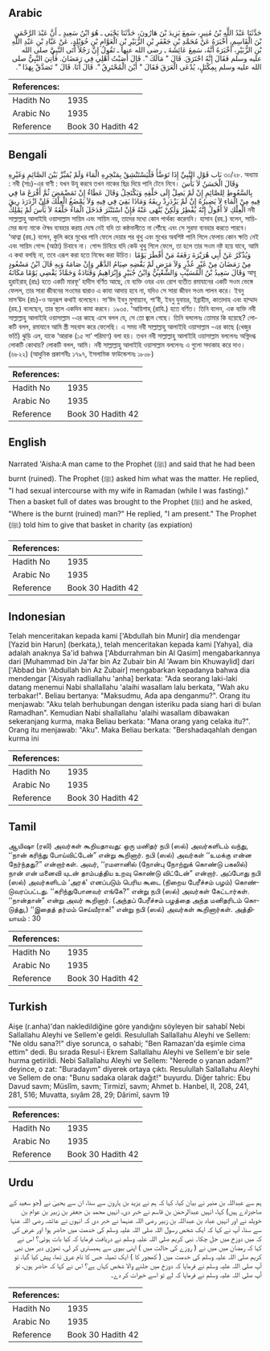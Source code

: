 ## Arabic


<div dir="rtl" lang="ar" style={{fontSize:'larger',backgroundColor:'#f8f9fa',padding:20}}>
حَدَّثَنَا عَبْدُ اللَّهِ بْنُ مُنِيرٍ، سَمِعَ يَزِيدَ بْنَ هَارُونَ، حَدَّثَنَا يَحْيَى ـ هُوَ ابْنُ سَعِيدٍ ـ أَنَّ عَبْدَ الرَّحْمَنِ بْنَ الْقَاسِمِ، أَخْبَرَهُ عَنْ مُحَمَّدِ بْنِ جَعْفَرِ بْنِ الزُّبَيْرِ بْنِ الْعَوَّامِ بْنِ خُوَيْلِدٍ، عَنْ عَبَّادِ بْنِ عَبْدِ اللَّهِ بْنِ الزُّبَيْرِ، أَخْبَرَهُ أَنَّهُ، سَمِعَ عَائِشَةَ ـ رضى الله عنها ـ تَقُولُ إِنَّ رَجُلاً أَتَى النَّبِيَّ صلى الله عليه وسلم فَقَالَ إِنَّهُ احْتَرَقَ‏.‏ قَالَ ‏"‏ مَالَكَ ‏"‏‏.‏ قَالَ أَصَبْتُ أَهْلِي فِي رَمَضَانَ‏.‏ فَأُتِيَ النَّبِيُّ صلى الله عليه وسلم بِمِكْتَلٍ، يُدْعَى الْعَرَقَ فَقَالَ ‏"‏ أَيْنَ الْمُحْتَرِقُ ‏"‏‏.‏ قَالَ أَنَا‏.‏ قَالَ ‏"‏ تَصَدَّقْ بِهَذَا ‏"‏‏.‏
</div>
<div style={{backgroundColor:'#f8f9fa',padding:20, marginBottom: 10}}><table> <thead> <tr> <th>References:</th> <th></th> </tr> </thead> <tbody><tr><td>Hadith No</td><td>1935</td></tr><tr><td>Arabic No</td><td>1935</td></tr><tr><td>Reference</td><td>Book 30 Hadith 42</td></tr></tbody></table></div>

## Bengali


<div dir="ltr" lang="bn" style={{fontSize:'larger',backgroundColor:'#f8f9fa',padding:20}}>
بَاب قَوْلِ النَّبِيِّ إِذَا تَوَضَّأَ فَلْيَسْتَنْشِقْ بِمَنْخِرِهِ الْمَاءَ وَلَمْ يُمَيِّزْ بَيْنَ الصَّائِمِ وَغَيْرِهِ ৩০/২৮. অধ্যায় : নবী (সাঃ)-এর বাণী : যখন উযূ করবে তখন নাকের ছিদ্র দিয়ে পানি টেনে নিবে। وَقَالَ الْحَسَنُ لاَ بَأْسَ بِالسَّعُوطِ لِلصَّائِمِ إِنْ لَمْ يَصِلْ إِلَى حَلْقِهِ وَيَكْتَحِلُ وَقَالَ عَطَاءٌ إِنْ تَمَضْمَضَ ثُمَّ أَفْرَغَ مَا فِي فِيهِ مِنْ الْمَاءِ لاَ يَضِيرُهُ إِنْ لَمْ يَزْدَرِدْ رِيقَهُ وَمَاذَا بَقِيَ فِي فِيهِ وَلاَ يَمْضَغُ الْعِلْكَ فَإِنْ ازْدَرَدَ رِيقَ الْعِلْكِ لاَ أَقُولُ إِنَّهُ يُفْطِرُ وَلَكِنْ يُنْهَى عَنْهُ فَإِنْ اسْتَنْثَرَ فَدَخَلَ الْمَاءُ حَلْقَهُ لاَ بَأْسَ لَمْ يَمْلِكْ নবী সাল্লাল্লাহু আলাইহি ওয়াসাল্লাম সায়িম এবং সায়িম নয়, তাদের মধ্যে কোন পার্থক্য করেননি। হাসান (রহ.) বলেন, সায়িমের জন্য নাকে ঔষধ ব্যবহার করায় দোষ নেই যদি তা কন্ঠনালীতে না পৌঁছে এবং সে সুরমা ব্যবহার করতে পারবে। ‘আত্বা (রহ.) বলেন, কুলি করে মুখের পানি ফেলে দেয়ার পর থুথু এবং মুখের অবশিষ্ট পানি গিলে ফেলায় কোন ক্ষতি নেই এবং সায়িম গোন্দ (আঠা) চিবাবে না। গোন্দ চিবিয়ে যদি কেউ থুথু গিলে ফেলে, তা হলে তার সওম নষ্ট হয়ে যাবে, আমি এ কথা বলছি না, তবে এরূপ করা হতে নিষেধ করা উচিত। وَيُذْكَرُ عَنْ أَبِي هُرَيْرَةَ رَفَعَهُ مَنْ أَفْطَرَ يَوْمًا مِنْ رَمَضَانَ مِنْ غَيْرِ عُذْرٍ وَلاَ مَرَضٍ لَمْ يَقْضِهِ صِيَامُ الدَّهْرِ وَإِنْ صَامَهُ وَبِهِ قَالَ ابْنُ مَسْعُودٍ وَقَالَ سَعِيدُ بْنُ الْمُسَيَّبِ وَالشَّعْبِيُّ وَابْنُ جُبَيْرٍ وَإِبْرَاهِيمُ وَقَتَادَةُ وَحَمَّادٌ يَقْضِي يَوْمًا مَكَانَهُ আবূ হুরাইরাহ্ (রাঃ) হতে একটি মারফূ‘ হাদীস বর্ণিত আছে, যে ব্যক্তি ওযর এবং রোগ ব্যতীত রমাযানের একটি সওম ভেঙ্গে ফেলল, তার সারা জীবনের সওমের দ্বারাও এ কাযা আদায় হবে না, যদিও সে সারা জীবন সওম পালন করে। ইবনু মাস‘ঊদ (রাঃ)-ও অনুরূপ কথাই বলেছেন। সা‘ঈদ ইবনু মুসায়্যাব, শা‘বী, ইবনু যুবায়র, ইব্রাহীম, কাতাদাহ এবং হাম্মাদ (রহ.) বলেছেন, তার স্থলে একদিন কাযা করবে। ১৯৩৫. ‘আয়িশাহ্ (রাযি.) হতে বর্ণিত। তিনি বলেন, এক ব্যক্তি নবী সাল্লাল্লাহু আলাইহি ওয়াসাল্লাম -এর কাছে এসে বলল যে, সে তো জ্বলে গেছে। তিনি বললেনঃ তোমার কি হয়েছে? লোকটি বলল, রমাযানে আমি স্ত্রী সহবাস করে ফেলেছি। এ সময় নবী সাল্লাল্লাহু আলাইহি ওয়াসাল্লাম -এর কাছে (খেজুর ভর্তি) ঝুড়ি এল, যাকে ‘আরাক (১৫ সা‘ পরিমাণ) বলা হয়। তখন নবী সাল্লাল্লাহু আলাইহি ওয়াসাল্লাম বললেনঃ অগ্নিদগ্ধ লোকটি কোথায়? লোকটি বলল, আমি। নবী সাল্লাল্লাহু আলাইহি ওয়াসাল্লাম বললেনঃ এ গুলো সদাকাহ করে দাও। (৬৮২২) (আধুনিক প্রকাশনীঃ ১৭৯৭, ইসলামিক ফাউন্ডেশনঃ ১৮০৮)
</div>
<div style={{backgroundColor:'#f8f9fa',padding:20, marginBottom: 10}}><table> <thead> <tr> <th>References:</th> <th></th> </tr> </thead> <tbody><tr><td>Hadith No</td><td>1935</td></tr><tr><td>Arabic No</td><td>1935</td></tr><tr><td>Reference</td><td>Book 30 Hadith 42</td></tr></tbody></table></div>

## English


<div dir="ltr" lang="en" style={{fontSize:'larger',backgroundColor:'#f8f9fa',padding:20}}>
Narrated 'Aisha:A man came to the Prophet (ﷺ) and said that he had been burnt (ruined). The Prophet (ﷺ) asked him what was the matter. He replied, "I had sexual intercourse with my wife in Ramadan (while I was fasting)." Then a basket full of dates was brought to the Prophet (ﷺ) and he asked, "Where is the burnt (ruined) man?" He replied, "I am present." The Prophet (ﷺ) told him to give that basket in charity (as expiation)
</div>
<div style={{backgroundColor:'#f8f9fa',padding:20, marginBottom: 10}}><table> <thead> <tr> <th>References:</th> <th></th> </tr> </thead> <tbody><tr><td>Hadith No</td><td>1935</td></tr><tr><td>Arabic No</td><td>1935</td></tr><tr><td>Reference</td><td>Book 30 Hadith 42</td></tr></tbody></table></div>

## Indonesian


<div dir="ltr" lang="id" style={{fontSize:'larger',backgroundColor:'#f8f9fa',padding:20}}>
Telah menceritakan kepada kami ['Abdullah bin Munir] dia mendengar [Yazid bin Harun] (berkata,), telah menceritakan kepada kami [Yahya], dia adalah anaknya Sa'id bahwa ['Abdurrahman bin Al Qasim] mengabarkannya dari [Muhammad bin Ja'far bin Az Zubair bin Al 'Awam bin Khuwaylid] dari ['Abbad bin 'Abdullah bin Az Zubair] mengabarkan kepadanya bahwa dia mendengar ['Aisyah radliallahu 'anha] berkata: "Ada seorang laki-laki datang menemui Nabi shallallahu 'alaihi wasallam lalu berkata, "Wah aku terbakar!". Beliau bertanya: "Maksudmu, Ada apa denganmu?". Orang itu menjawab: "Aku telah berhubungan dengan isteriku pada siang hari di bulan Ramadhan". Kemudian Nabi shallallahu 'alaihi wasallam dibawakan sekeranjang kurma, maka Beliau berkata: "Mana orang yang celaka itu?". Orang itu menjawab: "Aku". Maka Beliau berkata: "Bershadaqahlah dengan kurma ini
</div>
<div style={{backgroundColor:'#f8f9fa',padding:20, marginBottom: 10}}><table> <thead> <tr> <th>References:</th> <th></th> </tr> </thead> <tbody><tr><td>Hadith No</td><td>1935</td></tr><tr><td>Arabic No</td><td>1935</td></tr><tr><td>Reference</td><td>Book 30 Hadith 42</td></tr></tbody></table></div>

## Tamil


<div dir="ltr" lang="ta" style={{fontSize:'larger',backgroundColor:'#f8f9fa',padding:20}}>
ஆயிஷா (ரலி) அவர்கள் கூறியதாவது: ஒரு மனிதர் நபி (ஸல்) அவர்களிடம் வந்து, ‘‘நான் கரிந்து போய்விட்டேன்” என்று கூறினார். நபி (ஸல்) அவர்கள் ‘‘உமக்கு என்ன நேர்ந்தது?” என்றார்கள். அவர், ‘‘ரமளானில் (நோன்பு நோற்றுக் கொண்டு பகலில்) நான் என் மனைவி யுடன் தாம்பத்திய உறவு கொண்டு விட்டேன்” என்றார். அப்போது நபி (ஸல்) அவர்களிடம் ‘அரக்' எனப்படும் பெரிய கூடை (நிறைய பேரீச்சம் பழம்) கொண்டுவரப்பட்டது. ‘‘கரிந்துபோனவர் எங்கே?” என்று நபி (ஸல்) அவர்கள் கேட்டார்கள். ‘‘நான்தான்” என்று அவர் கூறினார். (அந்தப் பேரீச்சம் பழத்தை அந்த மனிதரிடம் கொடுத்து,) ‘‘இதைத் தர்மம் செய்வீராக!” என்று நபி (ஸல்) அவர்கள் கூறினார்கள். அத்தியாயம் : 30
</div>
<div style={{backgroundColor:'#f8f9fa',padding:20, marginBottom: 10}}><table> <thead> <tr> <th>References:</th> <th></th> </tr> </thead> <tbody><tr><td>Hadith No</td><td>1935</td></tr><tr><td>Arabic No</td><td>1935</td></tr><tr><td>Reference</td><td>Book 30 Hadith 42</td></tr></tbody></table></div>

## Turkish


<div dir="ltr" lang="tr" style={{fontSize:'larger',backgroundColor:'#f8f9fa',padding:20}}>
Aişe (r.anha)'dan nakledildiğine göre yandığını söyleyen bir sahabî Nebi Sallallahu Aleyhi ve Sellem'e geldi. Resulullah Sallallahu Aleyhi ve Sellem: "Ne oldu sana?!" diye sorunca, o sahabi; "Ben Ramazan'da eşimle cima ettim" dedi. Bu sırada Resul-i Ekrem Sallallahu Aleyhi ve Sellem'e bir sele hurma getirildi. Nebi Sallallahu Aleyhi ve Sellem: "Nerede o yanan adam?" deyince, o zat: "Buradayım" diyerek ortaya çıktı. Resulullah Sallallahu Aleyhi ve Sellem de ona: "Bunu sadaka olarak dağıt!" buyurdu. Diğer tahric: Ebu Davud savm; Müslîm, savm; Tirmizî, savm; Ahmet b. Hanbel, II, 208, 241, 281, 516; Muvatta, sıyâm 28, 29; Dârimî, savm 19
</div>
<div style={{backgroundColor:'#f8f9fa',padding:20, marginBottom: 10}}><table> <thead> <tr> <th>References:</th> <th></th> </tr> </thead> <tbody><tr><td>Hadith No</td><td>1935</td></tr><tr><td>Arabic No</td><td>1935</td></tr><tr><td>Reference</td><td>Book 30 Hadith 42</td></tr></tbody></table></div>

## Urdu


<div dir="rtl" lang="ur" style={{fontSize:'larger',backgroundColor:'#f8f9fa',padding:20}}>
ہم سے عبداللہ بن منیر نے بیان کیا، کہا کہ ہم نے یزید بن ہارون سے سنا، ان سے یحییٰ نے (جو سعید کے صاحبزادے ہیں) کہا، انہیں عبدالرحمٰن بن قاسم نے خبر دی، انہیں محمد بن جعفر بن زبیر بن عوام بن خویلد نے اور انہیں عباد بن عبداللہ بن زبیر رضی اللہ عنہما نے خبر دی کہ انہوں نے عائشہ رضی اللہ عنہا سے سنا، آپ نے کہا کہ ایک شخص رسول اللہ صلی اللہ علیہ وسلم کی خدمت میں حاضر ہوا اور عرض کی کہ میں دوزخ میں جل چکا۔ نبی کریم صلی اللہ علیہ وسلم نے دریافت فرمایا کہ کیا بات ہوئی؟ اس نے کہا کہ رمضان میں میں نے ( روزے کی حالت میں ) اپنی بیوی سے ہمبستری کر لی، تھوڑی دیر میں نبی کریم صلی اللہ علیہ وسلم کی خدمت میں ( کھجور کا ) ایک تھیلہ جس کا نام عرق تھا، پیش کیا گیا، تو آپ صلی اللہ علیہ وسلم نے فرمایا کہ دوزخ میں جلنے والا شخص کہاں ہے؟ اس نے کہا کہ حاضر ہوں، تو آپ صلی اللہ علیہ وسلم نے فرمایا کہ لے تو اسے خیرات کر دے۔
</div>
<div style={{backgroundColor:'#f8f9fa',padding:20, marginBottom: 10}}><table> <thead> <tr> <th>References:</th> <th></th> </tr> </thead> <tbody><tr><td>Hadith No</td><td>1935</td></tr><tr><td>Arabic No</td><td>1935</td></tr><tr><td>Reference</td><td>Book 30 Hadith 42</td></tr></tbody></table></div>